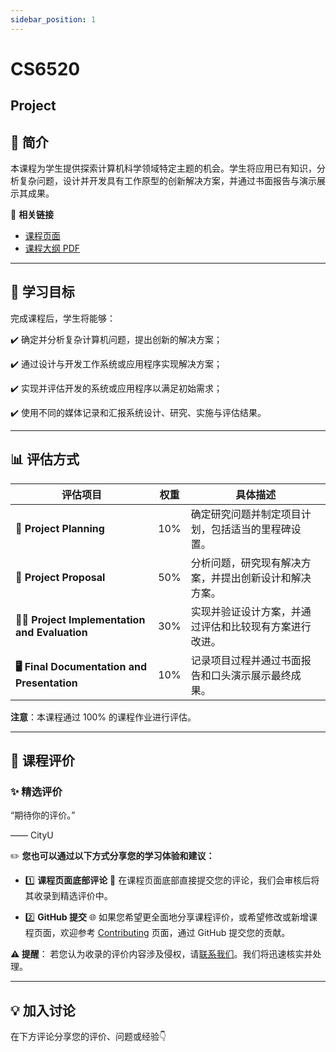 ```yaml
---
sidebar_position: 1
---
```


# CS6520
## Project

## **📘 简介**
本课程为学生提供探索计算机科学领域特定主题的机会。学生将应用已有知识，分析复杂问题，设计并开发具有工作原型的创新解决方案，并通过书面报告与演示展示其成果。

🔗 **相关链接**
- [课程页面](https://www.cityu.edu.hk/catalogue/pg/202425/course/CS6520.htm)
- [课程大纲 PDF](https://www.cityu.edu.hk/catalogue/pg/202425/course/CS6520.pdf)

---

## **🎯 学习目标**

完成课程后，学生将能够：

✔️ 确定并分析复杂计算机问题，提出创新的解决方案；

✔️ 通过设计与开发工作系统或应用程序实现解决方案；

✔️ 实现并评估开发的系统或应用程序以满足初始需求；

✔️ 使用不同的媒体记录和汇报系统设计、研究、实施与评估结果。

---

## **📊 评估方式**

| **评估项目**              | **权重** | **具体描述**                                                                                       |
|--------------------------|---------|---------------------------------------------------------------------------------------------------|
| **📝 Project Planning**    | 10%     | 确定研究问题并制定项目计划，包括适当的里程碑设置。                                                    |
| **📄 Project Proposal**     | 50%     | 分析问题，研究现有解决方案，并提出创新设计和解决方案。                                                |
| **🧑‍💻 Project Implementation and Evaluation** | 30% | 实现并验证设计方案，并通过评估和比较现有方案进行改进。                                              |
| **🖥️ Final Documentation and Presentation**    | 10%     | 记录项目过程并通过书面报告和口头演示展示最终成果。                                                    |

**注意**：本课程通过 100% 的课程作业进行评估。

---

## **💬 课程评价**

### ✨ **精选评价**
<div className={commentStyles.commentBox}>
    <p className={commentStyles.commentText}>
        “期待你的评价。”
    </p>
    <p className={commentStyles.commentAuthor}>—— CityU</p>
</div>

✏️ **您也可以通过以下方式分享您的学习体验和建议：**

- 1️⃣ **课程页面底部评论**
💬 在课程页面底部直接提交您的评论，我们会审核后将其收录到精选评价中。

- 2️⃣ **GitHub 提交**
🌐 如果您希望更全面地分享课程评价，或希望修改或新增课程页面，欢迎参考 [Contributing](https://penjc.github.io/cityU-navigator/contributing) 页面，通过 GitHub 提交您的贡献。

**⚠️ 提醒**：
若您认为收录的评价内容涉及侵权，请[联系我们](https://github.com/penjc/cityU-navigator/issues)。我们将迅速核实并处理。


---

## **💡 加入讨论**

在下方评论分享您的评价、问题或经验👇
<Utterances />